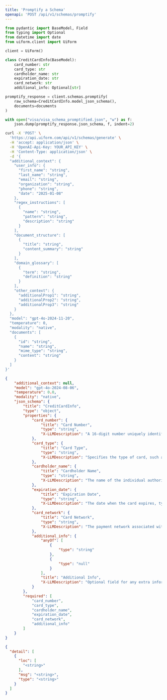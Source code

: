 ```yaml
---
title: 'Promptify a Schema'
openapi: 'POST /api/v1/schemas/promptify'
---
```


<RequestExample>




```python python
from pydantic import BaseModel, Field
from typing import Optional
from datetime import date
from uiform.client import UiForm

client = UiForm()

class CreditCardInfo(BaseModel):
    card_number: str 
    card_type: str
    cardholder_name: str
    expiration_date: str 
    card_network: str 
    additional_info: Optional[str]

promptify_response = client.schemas.promptify(
    raw_schema=CreditCardInfo.model_json_schema(), 
    documents=documents
)

with open("visa/visa_schema_promptified.json", "w") as f:
    json.dump(promptify_response.json_schema, f, indent=2)
```


```bash curl
curl -X 'POST' \
  'https://api.uiform.com/api/v1/schemas/generate' \
  -H 'accept: application/json' \
  -H 'OpenAI-Api-Key: YOUR_API_KEY' \
  -H 'Content-Type: application/json' \
  -d '{
  "additional_context": {
    "user_info": {
      "first_name": "string",
      "last_name": "string",
      "email": "string",
      "organization": "string",
      "phone": "string",
      "date": "2025-01-08"
    },
    "regex_instructions": [
      {
        "name": "string",
        "pattern": "string",
        "description": "string"
      }
    ],
    "document_structure": [
      {
        "title": "string",
        "content_summary": "string"
      }
    ],
    "domain_glossary": [
      {
        "term": "string",
        "definition": "string"
      }
    ],
    "other_context": {
      "additionalProp1": "string",
      "additionalProp2": "string",
      "additionalProp3": "string"
    }
  },
  "model": "gpt-4o-2024-11-20",
  "temperature": 0,
  "modality": "native",
  "documents": [
    {
      "id": "string",
      "name": "string",
      "mime_type": "string",
      "content": "string"
    }
  ]
}'
```

</RequestExample>


<ResponseExample>

```json 200
{
    "additional_context": null,
    "model": "gpt-4o-2024-08-06",
    "temperature": 0.0,
    "modality": "native",
    "json_schema": {
        "title": "CreditCardInfo",
        "type": "object",
        "properties": {
            "card_number": {
                "title": "Card Number",
                "type": "string",
                "X-LLMDescription": "A 16-digit number uniquely identifying the card."
            },
            "card_type": {
                "title": "Card Type",
                "type": "string",
                "X-LLMDescription": "Specifies the type of card, such as \'Debit\', \'Credit\', or \'Prepaid\'."
            },
            "cardholder_name": {
                "title": "Cardholder Name",
                "type": "string",
                "X-LLMDescription": "The name of the individual authorized to use the card."
            },
            "expiration_date": {
                "title": "Expiration Date",
                "type": "string",
                "X-LLMDescription": "The date when the card expires, typically formatted as MM/YY."
            },
            "card_network": {
                "title": "Card Network",
                "type": "string",
                "X-LLMDescription": "The payment network associated with the card, such as \'Visa\' or \'MasterCard\'."
            },
            "additional_info": {
                "anyOf": [
                    {
                        "type": "string"
                    },
                    {
                        "type": "null"
                    }
                ],
                "title": "Additional Info",
                "X-LLMDescription": "Optional field for any extra information related to the card."
            }
        },
        "required": [
            "card_number",
            "card_type",
            "cardholder_name",
            "expiration_date",
            "card_network",
            "additional_info"
        ]
    }
}
```

```json 422
{
  "detail": [
    {
      "loc": [
        "<string>"
      ],
      "msg": "<string>",
      "type": "<string>"
    }
  ]
}
```


</ResponseExample>

